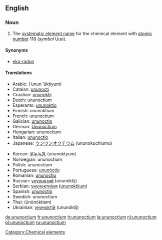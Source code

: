 ==English==
{{elements|Uuo|ununseptium|Uus|ununennium|Uue}}
=== Noun ===
{{en-noun|-}}
{{wikipedia}}

#The [[systematic element name]] for the chemical element with [[atomic number]] 118 (''symbol'' Uuo).

====Synonyms====
*[[eka-radon]]

==== Translations ====
{{top}}
*Arabic: {{ARchar|[[أنون أوكتيوم]]}} (’unun ’úktiyum) {{m}}
*Catalan: [[ununocti]] {{m}}
*Croatian: [[ununoktij]] {{m}}
*Dutch: ununoctium {{n}}
*Esperanto: [[ununoktio]]
*Finnish: ununoktium
*French: ununoctium {{m}}
*Galician: [[ununoctio]] {{m}}
*German: [[Ununoctium]] {{n}}
*Hungarian: ununoctium
*Italian: [[ununoctio]] {{m}}
*Japanese: [[ウンウンオクチウム]] (ununokuchiumu)
{{mid}}
*Korean: [[우누녹튬]] (ununoktyum)
*Norwegian: ununoctium
*Polish: ununoctium {{m}}
*Portuguese: [[ununóctio]] {{m}}
*Romanian: [[ununoctiu]] {{n}}
*Russian: [[унуноктий]] (ununóktij) {{m}}
*Serbian: [[унуноктијум]] ([[ununoktijum]]) {{m}}
*Spanish: [[ununoctio]] {{m}}
*Swedish: ununoctium
*Thai: {{THchar|[[อูนอูนออกเทียม]]}} (ūnūnòktiam)
*Ukrainian: [[унуноктій]] (ununóktij) {{m}}
{{bottom}}

[[Category:Chemical elements]]

[[de:ununoctium]]
[[fr:ununoctium]]
[[it:ununoctium]]
[[la:ununoctium]]
[[nl:ununoctium]]
[[pl:ununoctium]]
[[ru:ununoctium]]